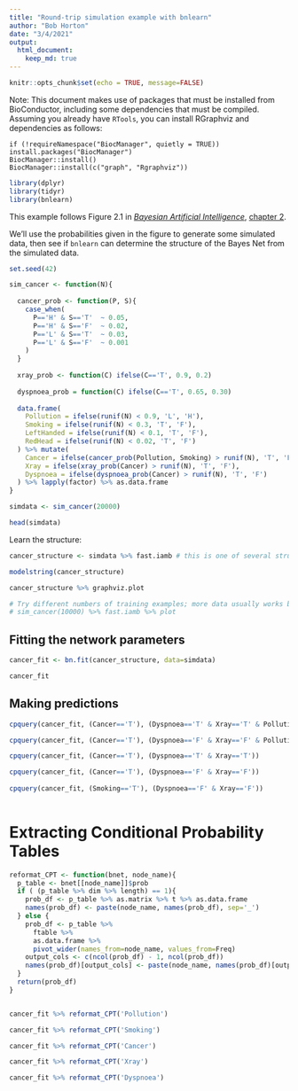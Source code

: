 ---
title: "Round-trip simulation example with bnlearn"
author: "Bob Horton"
date: "3/4/2021"
output: 
  html_document:
    keep_md: true
---

```{r setup, include=FALSE}
knitr::opts_chunk$set(echo = TRUE, message=FALSE)
```

Note: This document makes use of packages that must be installed from BioConductor, including some dependencies that must be compiled. Assuming you already have `RTools`, you can install RGraphviz and dependencies as follows:
```
if (!requireNamespace("BiocManager", quietly = TRUE))
install.packages("BiocManager")
BiocManager::install()
BiocManager::install(c("graph", "Rgraphviz"))

```
```{r libraries, warning=FALSE}
library(dplyr)
library(tidyr)
library(bnlearn)
```

This example follows Figure 2.1 in  [_Bayesian Artificial Intelligence_](https://bayesian-intelligence.com/publications/bai/), [chapter 2](https://bayesian-intelligence.com/publications/bai/book/BAI_Chapter2.pdf).


We'll use the probabilities given in the figure to generate some simulated data, then see if `bnlearn` can determine the structure of the Bayes Net from the simulated data.

```{r cancer_simdata}
set.seed(42)

sim_cancer <- function(N){
  
  cancer_prob <- function(P, S){
    case_when(
      P=='H' & S=='T'  ~ 0.05,
      P=='H' & S=='F'  ~ 0.02,
      P=='L' & S=='T'  ~ 0.03,
      P=='L' & S=='F'  ~ 0.001
    )
  }
  
  xray_prob <- function(C) ifelse(C=='T', 0.9, 0.2)
  
  dyspnoea_prob = function(C) ifelse(C=='T', 0.65, 0.30)
  
  data.frame(
    Pollution = ifelse(runif(N) < 0.9, 'L', 'H'),
    Smoking = ifelse(runif(N) < 0.3, 'T', 'F'),
    LeftHanded = ifelse(runif(N) < 0.1, 'T', 'F'),
    RedHead = ifelse(runif(N) < 0.02, 'T', 'F')
  ) %>% mutate(
    Cancer = ifelse(cancer_prob(Pollution, Smoking) > runif(N), 'T', 'F'),
    Xray = ifelse(xray_prob(Cancer) > runif(N), 'T', 'F'),
    Dyspnoea = ifelse(dyspnoea_prob(Cancer) > runif(N), 'T', 'F')
  ) %>% lapply(factor) %>% as.data.frame
}

simdata <- sim_cancer(20000)

head(simdata)

```

Learn the structure:

```{r plot_gs}

cancer_structure <- simdata %>% fast.iamb # this is one of several structure-learning algorithms

modelstring(cancer_structure)

cancer_structure %>% graphviz.plot

# Try different numbers of training examples; more data usually works better.
# sim_cancer(10000) %>% fast.iamb %>% plot
```


## Fitting the network parameters

```{r fitting_parameters}

cancer_fit <- bn.fit(cancer_structure, data=simdata)

cancer_fit

```

## Making predictions

```{r making_predictions}

cpquery(cancer_fit, (Cancer=='T'), (Dyspnoea=='T' & Xray=='T' & Pollution=='H' & Smoking=='T'))

cpquery(cancer_fit, (Cancer=='T'), (Dyspnoea=='F' & Xray=='F' & Pollution=='H' & Smoking=='T'))

cpquery(cancer_fit, (Cancer=='T'), (Dyspnoea=='T' & Xray=='T'))

cpquery(cancer_fit, (Cancer=='T'), (Dyspnoea=='F' & Xray=='F'))
        
cpquery(cancer_fit, (Smoking=='T'), (Dyspnoea=='F' & Xray=='F'))
        
```
# Extracting Conditional Probability Tables

```{r extracting_CPTs}

reformat_CPT <- function(bnet, node_name){
  p_table <- bnet[[node_name]]$prob
  if ( (p_table %>% dim %>% length) == 1){
    prob_df <- p_table %>% as.matrix %>% t %>% as.data.frame
    names(prob_df) <- paste(node_name, names(prob_df), sep='_')
  } else {
    prob_df <- p_table %>% 
      ftable %>% 
      as.data.frame %>% 
      pivot_wider(names_from=node_name, values_from=Freq)
    output_cols <- c(ncol(prob_df) - 1, ncol(prob_df))
    names(prob_df)[output_cols] <- paste(node_name, names(prob_df)[output_cols], sep='_')
  }
  return(prob_df)
}


cancer_fit %>% reformat_CPT('Pollution')

cancer_fit %>% reformat_CPT('Smoking')

cancer_fit %>% reformat_CPT('Cancer')

cancer_fit %>% reformat_CPT('Xray')

cancer_fit %>% reformat_CPT('Dyspnoea')

```
